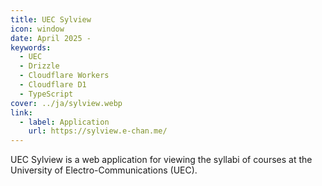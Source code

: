 ```yaml
---
title: UEC Sylview
icon: window
date: April 2025 -
keywords:
  - UEC
  - Drizzle
  - Cloudflare Workers
  - Cloudflare D1
  - TypeScript
cover: ../ja/sylview.webp
link:
  - label: Application
    url: https://sylview.e-chan.me/
---
```


UEC Sylview is a web application for viewing the syllabi of courses at the University of Electro-Communications (UEC).
